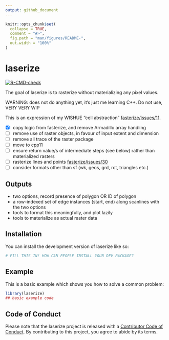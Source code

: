 ```yaml
---
output: github_document
---
```


<!-- README.md is generated from README.Rmd. Please edit that file -->

```r
knitr::opts_chunk$set(
  collapse = TRUE,
  comment = "#>",
  fig.path = "man/figures/README-",
  out.width = "100%"
)
```


# laserize 

<!-- badges: start -->
[![R-CMD-check](https://github.com/hypertidy/laserize/actions/workflows/R-CMD-check.yaml/badge.svg)](https://github.com/hypertidy/laserize/actions/workflows/R-CMD-check.yaml)
<!-- badges: end -->

The goal of laserize is to rasterize without materializing any pixel values.

WARNING: does not do anything yet, it's just me learning C++. Do not use, VERY VERY WIP


This is an expression of my WISHUE "cell abstraction" [fasterize/issues/11](https://github.com/ecohealthalliance/fasterize/issues/11). 


- [x] copy logic from fasterize, and remove Armadillo array handling
- [ ] remove use of raster objects, in favour of input extent and dimension
- [ ] remove all trace of the raster package
- [ ] move to cpp11
- [ ] ensure return value/s of intermediate steps (see below) rather than materialized rasters
- [ ] rasterize lines and points [fasterize/issues/30](https://github.com/ecohealthalliance/fasterize/issues/30)
- [ ] consider formats other than sf (wk, geos, grd, rct, triangles etc.)

## Outputs

* two options, record presence of polygon OR ID of polygon
* a row-indexed set of edge instances (start, end) along scanlines with the two options
* tools to format this meaningfully, and plot lazily
* tools to materialize as actual raster data



## Installation

You can install the development version of laserize like so:

``` r
# FILL THIS IN! HOW CAN PEOPLE INSTALL YOUR DEV PACKAGE?
```

## Example

This is a basic example which shows you how to solve a common problem:

```r
library(laserize)
## basic example code
```




## Code of Conduct
  
Please note that the laserize project is released with a [Contributor Code of Conduct](https://contributor-covenant.org/version/2/1/CODE_OF_CONDUCT.html). By contributing to this project, you agree to abide by its terms.

